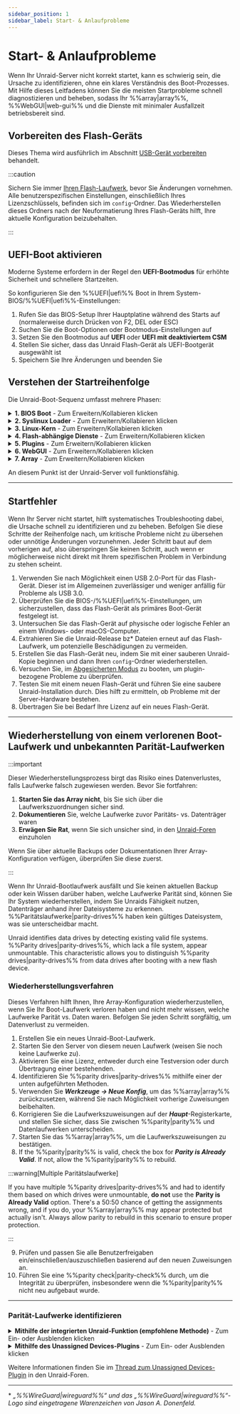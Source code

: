 ```yaml
---
sidebar_position: 1
sidebar_label: Start- & Anlaufprobleme
---
```



# Start- & Anlaufprobleme

Wenn Ihr Unraid-Server nicht korrekt startet, kann es schwierig sein, die Ursache zu identifizieren, ohne ein klares Verständnis des Boot-Prozesses. Mit Hilfe dieses Leitfadens können Sie die meisten Startprobleme schnell diagnostizieren und beheben, sodass Ihr %%array|array%%, %%WebGUI|web-gui%% und die Dienste mit minimaler Ausfallzeit betriebsbereit sind.

## Vorbereiten des Flash-Geräts

Dieses Thema wird ausführlich im Abschnitt [USB-Gerät vorbereiten](../../getting-started/set-up-unraid/create-your-bootable-media.mdx#prepare-your-usb-device) behandelt.

:::caution

Sichern Sie immer [Ihren Flash-Laufwerk](../../system-administration/maintain-and-update/changing-the-flash-device.mdx#backing-up-your-flash-device), bevor Sie Änderungen vornehmen. Alle benutzerspezifischen Einstellungen, einschließlich Ihres Lizenzschlüssels, befinden sich im `config`-Ordner. Das Wiederherstellen dieses Ordners nach der Neuformatierung Ihres Flash-Geräts hilft, Ihre aktuelle Konfiguration beizubehalten.

:::

## UEFI-Boot aktivieren

Moderne Systeme erfordern in der Regel den **UEFI-Bootmodus** für erhöhte Sicherheit und schnellere Startzeiten.

So konfigurieren Sie den %%UEFI|uefi%% Boot in Ihrem System-BIOS/%%UEFI|uefi%%-Einstellungen:

1. Rufen Sie das BIOS-Setup Ihrer Hauptplatine während des Starts auf (normalerweise durch Drücken von F2, DEL oder ESC)
2. Suchen Sie die Boot-Optionen oder Bootmodus-Einstellungen auf
3. Setzen Sie den Bootmodus auf **UEFI** oder **UEFI mit deaktiviertem CSM**
4. Stellen Sie sicher, dass das Unraid Flash-Gerät als UEFI-Bootgerät ausgewählt ist
5. Speichern Sie Ihre Änderungen und beenden Sie

## Verstehen der Startreihenfolge

Die Unraid-Boot-Sequenz umfasst mehrere Phasen:

<details>
  <summary><strong>1. BIOS Boot</strong> - Zum Erweitern/Kollabieren klicken</summary>

  Die BIOS/UEFI-Firmware initialisiert die Hardware und findet das bootfähige Gerät. Dies ist das Fundament des gesamten Boot-Prozesses.

  - Das Motherboard-BIOS erkennt das Unraid-Boot-Flash-Gerät.
  - Das Festlegen des Flash-Geräts als Standard-Boot-Gerät variiert je nach BIOS - überprüfen Sie das Handbuch Ihrer Hauptplatine für Anleitung.
  - Das Flash-Gerät unterstützt sowohl **Legacy (CSM)** als auch **%%UEFI|uefi%%** Boot-Modi.
  - Um den %%UEFI|uefi%%-Boot zu aktivieren, stellen Sie sicher, dass der `EFI`-Ordner auf dem Flash-Gerät kein nachfolgendes Minuszeichen (`-`) hat.
</details>

<details>
  <summary><strong>2. Syslinux Loader</strong> - Zum Erweitern/Kollabieren klicken</summary>

  Der Bootloader bietet Startoptionen und lädt den Linux-Kernel in den Arbeitsspeicher. Diese Phase bestimmt, welches Betriebssystem oder Diagnosetool ausgeführt werden soll.

  - Die Bootmenüeinträge sind in der Datei `syslinux/syslinux.cfg` auf dem Flash-Gerät definiert.
  - Sie können diese Datei über die %%WebGUI|web-gui%% unter ***Main → Syslinux-Konfiguration*** bearbeiten.
  - **Memtest86+**, das mit aktuellen Unraid-Versionen ausgeliefert wird, funktioniert sowohl im Legacy- als auch im %%UEFI|uefi%%-Modus. Für ältere Unraid-Versionen erhalten Sie eine kompatible Version von [der offiziellen Memtest-Seite](https://www.memtest86.com/) für %%UEFI|uefi%%.
  - Wenn keine Option ausgewählt wird, startet das Standardprogramm nach einer Verzögerung, was für den kopflosen Betrieb nützlich ist.
</details>

<details>
  <summary><strong>3. Linux-Kern</strong> - Zum Erweitern/Kollabieren klicken</summary>

  Der Linux-Kernel initialisiert und beginnt mit der Hardwareerkennung. Hier übernimmt das Betriebssystem die Kontrolle vom Bootloader.

  - **Syslinux** lädt den Linux-Kern vom Flash-Gerät in den RAM.
  - Sie sehen Konsolennachrichten, die die bz\* Dateien laden.
  - Fehler in dieser Phase deuten oft auf Probleme mit dem Flash-Gerät hin.
  - Linux erkennt Hardware während des Startvorgangs.
</details>

<details>
  <summary><strong>4. Flash-abhängige Dienste</strong> - Zum Erweitern/Kollabieren klicken</summary>

  Das Flash-Gerät wird zugänglich und essentielle Dienste beginnen zu laden. Diese Phase ist entscheidend für die Konfiguration und den Netzwerkzugang.

  - Das Flash-Gerät wird unter `/boot` eingehängt.
  - Wenn es nicht eingehängt wird, können Sie möglicherweise immer noch eine Anmeldeaufforderung sehen, aber das deutet auf einen unvollständigen Start hin.
  - Verwenden Sie den `df`-Befehl, um zu überprüfen, ob `/boot` eingehängt ist.
  - Das Flash-Gerät muss mit **UNRAID** (alles in Großbuchstaben) gekennzeichnet sein, um korrekt eingehängt zu werden.
  - Zusätzliche Treiber und Firmware werden in dieser Phase verfügbar.
  - Die Konfiguration wird in den RAM geladen.
  - Standard-Linux-Dienste, einschließlich Netzwerken und %%WireGuard|wireguard%%-VPN (wenn aktiviert), starten hier.
</details>

<details>
  <summary><strong>5. Plugins</strong> - Zum Erweitern/Kollabieren klicken</summary>

  Drittanbieter-Erweiterungen und Anpassungen werden geladen, um die Systemfunktionalität zu verbessern. Plugin-Probleme können einen erfolgreichen Start verhindern.

  - Installierte Plugins werden in diesem Schritt geladen.
  - **Sicherer Start**-Optionen können die Plugin-Ladung nach Bedarf unterdrücken.
</details>

<details>
  <summary><strong>6. WebGUI</strong> - Zum Erweitern/Kollabieren klicken</summary>

  Die webbasiertem Verwaltungsoberfläche wird verfügbar und ermöglicht die Fernadministration und -konfiguration Ihres Servers.

  - Die %%WebGUI|web-gui%% startet an diesem Punkt.
  - Die Datei `config/go` auf dem Flash-Gerät kann Benutzerbefehle vor oder nach dem Start der %%WebGUI|web-gui%% ausführen.
</details>

<details>
  <summary><strong>7. Array</strong> - Zum Erweitern/Kollabieren klicken</summary>

  Speichergeräte werden eingehängt und verfügbar gemacht, was den Bootvorgang abschließt. Hier werden Ihre Daten zugänglich.

  - Wenn Autostart aktiviert ist, beginnt das %%array|array%% hier; andernfalls ist ein manueller Start erforderlich.
  - Laufwerke werden als `/dev/diskX` und `/mnt/cache` (falls vorhanden) eingehängt.
  - Freigaben werden im Netzwerk als `/mnt/user/sharename` verfügbar.
  - Docker-Container starten in der auf der Docker-Seite angegebenen Reihenfolge mit anpassbaren Verzögerungen.
  - Automatisch startende virtuelle Maschinen (%%VMs|vm%%) werden ebenfalls gestartet.
</details>

An diesem Punkt ist der Unraid-Server voll funktionsfähig.

---

## Startfehler

Wenn Ihr Server nicht startet, hilft systematisches Troubleshooting dabei, die Ursache schnell zu identifizieren und zu beheben. Befolgen Sie diese Schritte der Reihenfolge nach, um kritische Probleme nicht zu übersehen oder unnötige Änderungen vorzunehmen. Jeder Schritt baut auf dem vorherigen auf, also überspringen Sie keinen Schritt, auch wenn er möglicherweise nicht direkt mit Ihrem spezifischen Problem in Verbindung zu stehen scheint.

1. Verwenden Sie nach Möglichkeit einen USB 2.0-Port für das Flash-Gerät. Dieser ist im Allgemeinen zuverlässiger und weniger anfällig für Probleme als USB 3.0.
2. Überprüfen Sie die BIOS-/%%UEFI|uefi%%-Einstellungen, um sicherzustellen, dass das Flash-Gerät als primäres Boot-Gerät festgelegt ist.
3. Untersuchen Sie das Flash-Gerät auf physische oder logische Fehler an einem Windows- oder macOS-Computer.
4. Extrahieren Sie die Unraid-Release bz\* Dateien erneut auf das Flash-Laufwerk, um potenzielle Beschädigungen zu vermeiden.
5. Erstellen Sie das Flash-Gerät neu, indem Sie mit einer sauberen Unraid-Kopie beginnen und dann Ihren `config`-Ordner wiederherstellen.
6. Versuchen Sie, im [Abgesicherten Modus](../../using-unraid-to/customize-your-experience/plugins.mdx#troubleshooting-with-safe-mode) zu booten, um plugin-bezogene Probleme zu überprüfen.
7. Testen Sie mit einem neuen Flash-Gerät und führen Sie eine saubere Unraid-Installation durch. Dies hilft zu ermitteln, ob Probleme mit der Server-Hardware bestehen.
8. Übertragen Sie bei Bedarf Ihre Lizenz auf ein neues Flash-Gerät.

---

## Wiederherstellung von einem verlorenen Boot-Laufwerk und unbekannten Parität-Laufwerken

:::important

Dieser Wiederherstellungsprozess birgt das Risiko eines Datenverlustes, falls Laufwerke falsch zugewiesen werden. Bevor Sie fortfahren:

1. **Starten Sie das Array nicht**, bis Sie sich über die Laufwerkszuordnungen sicher sind.
2. **Dokumentieren** Sie, welche Laufwerke zuvor Paritäts- vs. Datenträger waren
3. **Erwägen Sie Rat**, wenn Sie sich unsicher sind, in den [Unraid-Foren](https://forums.unraid.net/) einzuholen

Wenn Sie über aktuelle Backups oder Dokumentationen Ihrer Array-Konfiguration verfügen, überprüfen Sie diese zuerst.

:::

Wenn Ihr Unraid-Bootlaufwerk ausfällt und Sie keinen aktuellen Backup oder kein Wissen darüber haben, welche Laufwerke Parität sind, können Sie Ihr System wiederherstellen, indem Sie Unraids Fähigkeit nutzen, Datenträger anhand ihrer Dateisysteme zu erkennen. %%Paritätslaufwerke|parity-drives%% haben kein gültiges Dateisystem, was sie unterscheidbar macht.

Unraid identifies data drives by detecting existing valid file systems. %%Parity drives|parity-drives%%, which lack a file system, appear unmountable. This characteristic allows you to distinguish %%parity drives|parity-drives%% from data drives after booting with a new flash device.

### Wiederherstellungsverfahren

Dieses Verfahren hilft Ihnen, Ihre Array-Konfiguration wiederherzustellen, wenn Sie Ihr Boot-Laufwerk verloren haben und nicht mehr wissen, welche Laufwerke Parität vs. Daten waren. Befolgen Sie jeden Schritt sorgfältig, um Datenverlust zu vermeiden.

1. Erstellen Sie ein neues Unraid-Boot-Laufwerk.
2. Starten Sie den Server von diesem neuen Laufwerk (weisen Sie noch keine Laufwerke zu).
3. Aktivieren Sie eine Lizenz, entweder durch eine Testversion oder durch Übertragung einer bestehenden.
4. Identifizieren Sie %%parity drives|parity-drives%% mithilfe einer der unten aufgeführten Methoden.
5. Verwenden Sie ***Werkzeuge → Neue Konfig***, um das %%array|array%% zurückzusetzen, während Sie nach Möglichkeit vorherige Zuweisungen beibehalten.
6. Korrigieren Sie die Laufwerkszuweisungen auf der ***Haupt***-Registerkarte, und stellen Sie sicher, dass Sie zwischen %%parity|parity%% und Datenlaufwerken unterscheiden.
7. Starten Sie das %%array|array%%, um die Laufwerkszuweisungen zu bestätigen.
8. If the %%parity|parity%% is valid, check the box for ***Parity is Already Valid***. If not, allow the %%parity|parity%% to rebuild.

:::warning[Multiple Paritätslaufwerke]

If you have multiple %%parity drives|parity-drives%% and had to identify them based on which drives were unmountable, **do not** use the **Parity is Already Valid** option. There's a 50:50 chance of getting the assignments wrong, and if you do, your %%array|array%% may appear protected but actually isn't. Always allow parity to rebuild in this scenario to ensure proper protection.

:::

9. Prüfen und passen Sie alle Benutzerfreigaben ein/einschließen/auszuschließen basierend auf den neuen Zuweisungen an.
10. Führen Sie eine %%parity check|parity-check%% durch, um die Integrität zu überprüfen, insbesondere wenn die %%parity|parity%% nicht neu aufgebaut wurde.

---

### Parität-Laufwerke identifizieren

<details>
  <summary><strong>Mithilfe der integrierten Unraid-Funktion (empfohlene Methode)</strong> - Zum Ein- oder Ausblenden klicken</summary>

  Diese Methode erfordert keine Plugins, aber sie ungültig die %%parity|parity%%, was einen Neuaufbau erforderlich macht.

  So verwenden Sie diese Methode:

  1. Weisen Sie alle Laufwerke als Datenträger zu und starten Sie es.
  2. %%Parität-Laufwerke|parity-drives%% werden als nicht einhängbar angezeigt, da ihnen ein gültiges Dateisystem fehlt.
  3. Confirm that the number of unmountable drives matches your %%parity|parity%% count.
  4. Notieren Sie sich die Seriennummern dieser Laufwerke.
  5. Falls zutreffend, können Sie eingehängte Datenträger prüfen, um deren Reihenfolge zu bestätigen.
</details>

<details>
  <summary><strong>Mithilfe des Unassigned Devices-Plugins</strong> - Zum Ein- oder Ausblenden klicken</summary>

  Diese Plugin-basierte Methode erhält die Gültigkeit der %%parity|parity%%, indem Laufwerke im Nur-Lese-Modus eingebunden werden.

  So verwenden Sie diese Methode:

  1. Installieren Sie das [**Unassigned Devices**-Plugin](https://unraid.net/community/apps?q=unassigned+devices#r:~:text=don%27t%20be%20carefull!!!-,Unassigned%20Devices,-dlandon) von der ***Apps***-Registerkarte.
  2. Hängen Sie jedes Laufwerk nacheinander im Nur-Lesen-Modus ein.
  3. Laufwerke, die nicht eingehängt werden können, sind wahrscheinlich %%parity drives|parity-drives%% (sie können nicht zwischen parity1 und parity2 unterscheiden).
  4. Überprüfen Sie bei Bedarf die Reihenfolge der eingehängten Datenträger.
</details>

Weitere Informationen finden Sie im [Thread zum Unassigned Devices-Plugin](https://forums.unraid.net/topic/55481-unassigned-devices-managing-unassigned-devices-without-rebooting/) in den Unraid-Foren.

---

\* *„%%WireGuard|wireguard%%“ und das „%%WireGuard|wireguard%%“-Logo sind eingetragene Warenzeichen von Jason A. Donenfeld.*
